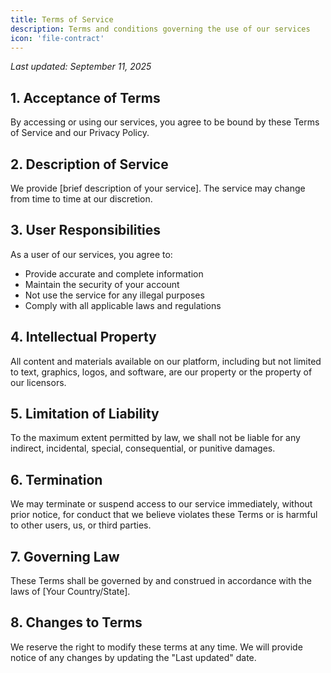 ```yaml
---
title: Terms of Service
description: Terms and conditions governing the use of our services
icon: 'file-contract'
---
```


*Last updated: September 11, 2025*

## 1. Acceptance of Terms

By accessing or using our services, you agree to be bound by these Terms of Service and our Privacy Policy.

## 2. Description of Service

We provide [brief description of your service]. The service may change from time to time at our discretion.

## 3. User Responsibilities

As a user of our services, you agree to:
- Provide accurate and complete information
- Maintain the security of your account
- Not use the service for any illegal purposes
- Comply with all applicable laws and regulations

## 4. Intellectual Property

All content and materials available on our platform, including but not limited to text, graphics, logos, and software, are our property or the property of our licensors.

## 5. Limitation of Liability

To the maximum extent permitted by law, we shall not be liable for any indirect, incidental, special, consequential, or punitive damages.

## 6. Termination

We may terminate or suspend access to our service immediately, without prior notice, for conduct that we believe violates these Terms or is harmful to other users, us, or third parties.

## 7. Governing Law

These Terms shall be governed by and construed in accordance with the laws of [Your Country/State].

## 8. Changes to Terms

We reserve the right to modify these terms at any time. We will provide notice of any changes by updating the "Last updated" date.
